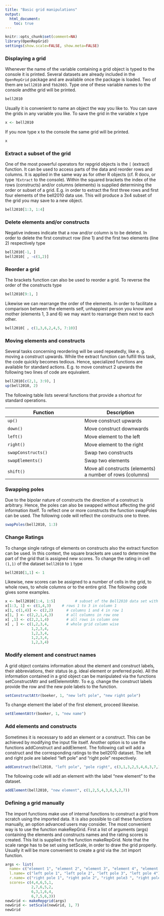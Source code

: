 ```yaml
---
title: "Basic grid manipulations"
output: 
  html_document:
    toc: true
---
```


```r
knitr::opts_chunk$set(comment=NA)
library(OpenRepGrid)
settings(show.scale=FALSE, show.meta=FALSE)
```


### Displaying a grid

Whenever the name of the variable containing a grid object is typed to the console it is printed. Several datasets are already included in the `OpenRepGrid` package and are available once the package is loaded. Two of them are `bell2010` and `fbb2003`.
Type one of these variable names to the console andthe grid will be printed.

```r
bell2010
```

Usually it is convenient to name an object the way you like to. You can save the grids in any variable you like. To save the grid in the variable x type

```r
x <- bell2010
```

If you now type x to the console the same grid will be printed.

```r
x
```


### Extract a subset of the grid

One of the most powerful operators for repgrid objects is the `[` (extract) function. It can be used to access parts of the data and reorder rows and columns. It is applied in the same way as for other R objects (cf. R docu, or type `?Extract` to the console). Within the squared brackets the index of the rows (constructs) and/or columns (elements) is supplied determining the order or subset of a grid. E.g. in order to extract the first three rows and first four elements of the bell2010 data use. This will produce a 3x4 subset of the grid you may save to a new object.

```r
bell2010[1:3, 1:4]
```


### Delete elements and/or constructs

Negative indexes indicate that a row and/or column is to be deleted. In order to delete the first construct row (line 1) and the first two elements (line 2) respectively type

```r
bell2010[-1, ]
bell2010[ , -c(1,2)]
```


### Reorder a grid

The brackets function can also be used to reorder a grid. To reverse the order of the constructs type

```r
bell2010[9:1, ]
```

Likewise we can rearrange the order of the elements. In order to facilitate a comparison between the elements self, unhappiest person you know and mother (elements 1, 3 and 6) we may want to rearrange them next to each other.

```r
bell2010[ , c(1,3,6,2,4,5, 7:10)]
```


### Moving elements and constructs

Several tasks concerning reordering will be used repeatedly, like e. g. moving a construct upwards. While the extract function can fulfill this task, the code quickly becomes tedious. Hence, specialized functions are available for standard actions. E.g. to move construct 2 upwards the following two lines of code are equivalent.

```r
bell2010[c(2,1, 3:9), ]
up(bell2010, 2)
```

The following table lists several functions that provide a shortcut for standard operations.

Function  | Description | Usage example
------------- | -------------
`up()`             |  Move construct upwards     |  `up(fbb2003, 2)`
`down()`           |  Move construct downwards	 | `down(fbb2003, 1)`
`left()`           |  Move element to the left	 | `left(fbb2003, 2)`
`right()`          |  Move element to the right	 | `right(fbb2003, 1)`
`swapConstructs()` |  Swap two constructs        | `swapConstructs(fbb2003, 1, 5)`
`swapElements()`   |  Swap two elements          |  `swapElements(fbb2003, 1, 5)`
`shift()`	         |  Move all constructs (elements) a number of rows (columns)	| `shift(fbb2003, c=3)`


### Swapping poles

Due to the bipolar nature of constructs the direction of a construct is arbitrary. Hence, the poles can also be swapped without affecting the grid information itself. To reflect one or more constructs the function swapPoles can be used. The following code will reflect the constructs one to three.

```r
swapPoles(bell2010, 1:3)
```


### Change Ratings

To change single ratings of elements on constructs also the extract function can be used. In this context, the square brackets are used to determine the part of the grid that is assigned new scores. To change the rating in cell `(1,1)` of the dataset `bell2010` to `1` type

```r
bell2010[1,1] <- 1
```

Likewise, new scores can be assigned to a number of cells in the grid, to whole rows, to whole columns or to the entire grid. The following code gives some examples.

```r
x <- bell2010[1:4, 1:5]         # subset of the Bell2010 data set with four rows and five columns
x[1:3, 1] <- c(1,4,3)     # rows 1 to 3 in column 1
x[1, c(1,4)] <- c(2,2)   	# columns 1 and 4 in row 1
x[1, ] <- c(2,2,1,4,3)		# all columns in row one
x[ ,1] <- c(2,2,1,4)		# all rows in column one
x[ , ] <- c(1,2,3,4,		# whole grid column wise
            1,2,3,4,
            1,2,3,4,
            1,2,3,4,
            1,2,3,4)
```


### Modify element and construct names

A grid object contains information about the element and construct labels, their abbreviations, their status (e.g. ideal element or preferred pole). All the information contained in a grid object can be manipulated via the functions setConstructAttr and setElelemntAttr. To e.g. change the construct labels provide the row and the new pole labels to the function.

```r
setConstructAttr(boeker, 1, "new left pole", "new right pole")
```

To change element the label of the first element, proceed likewise.

```r
setElementAttr(boeker, 1, "new name")  
```
 

### Add elements and constructs

Sometimes it is necessary to add an element or a construct. This can be achieved by modifying the input file itself. Another option is to use the functions addConstruct and addElement. The following call will add a construct and the corresponding ratings to the bell2010 dataset. The left and right pole are labeled “left pole” and “right pole” respectively.

```r
addConstruct(bell2010, "left pole", "pole right", c(3,1,3,2,5,4,6,3,7,1))
```

The following code will add an element with the label “new element” to the dataset.

```r
addElement(bell2010, "new element", c(1,2,5,4,3,6,5,2,7))
```


### Defining a grid manually

The import functions make use of internal functions to construct a grid from scratch using the imported data. It is also possible to call these functions manually, an option advanced users may consider. The most convenient way is to use the function makeRepGrid. First a list of arguments (args) containing the elements and constructs names and the rating scores is created. This list is supplied to the function makeRepGrid. Note that the scale range has to be set using setScale, in order to draw the grid properly. Usually it will be more convenient to create a grid via the .txt import function.

```r
args <- list(
  name= c("element 1", "element 2", "element 3", "element 4", "element 5"),
  l.name= c("left pole 1", "left pole 2", "left pole 3", "left pole 4"),
  r.name= c("right pole 1", "right pole 2", "right pole3 ", "right pole 4"),
  scores= c(4,4,6,5,1,
            2,7,6,5,2,
            6,3,1,6,4,
            6,7,5,6,3))
newGrid <- makeRepgrid(args)
newGrid <- setScale(newGrid, 1, 7)
newGrid
```


